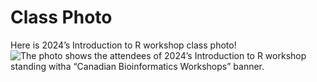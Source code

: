 # Class Photo

Here is 2024's Introduction to R workshop class photo!
![The photo shows the attendees of 2024's Introduction to R workshop standing witha "Canadian Bioinformatics Workshops" banner. ](./INR_2024_ClassPhoto.jpg "Photo of the 2024 Introduction to R Workshop Class")
<!-- Note that if the photo is not part of a paragraph (immediately followed by or following text), the alt text will appear below the image. -->
